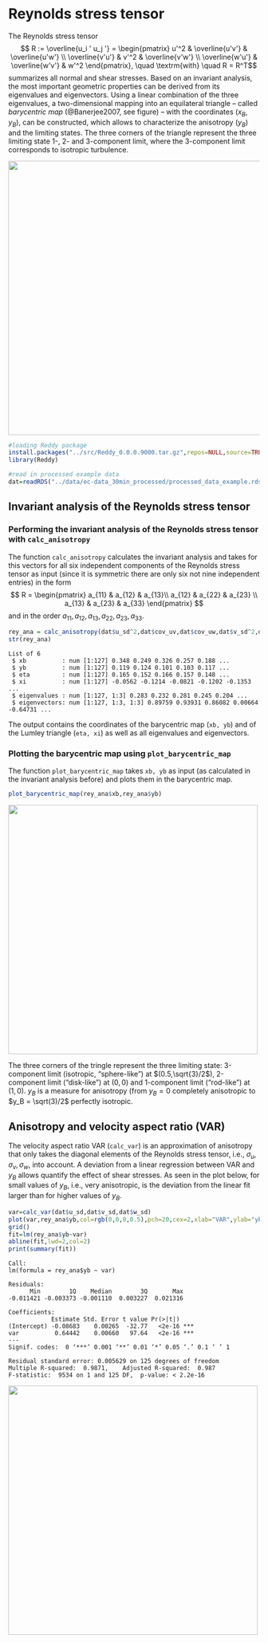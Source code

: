 # Reynolds stress tensor


The Reynolds stress tensor
$$ R := \overline{u_i ' u_j '} = \begin{pmatrix}
			u'^2 & \overline{u'v'} & \overline{u'w'} \\
			\overline{v'u'} & v'^2 & \overline{v'w'} \\
			\overline{w'u'} & \overline{w'v'} & w'^2 
		\end{pmatrix}, \quad \textrm{with} \quad R = R^T$$
summarizes all normal and shear stresses. Based on an invariant analysis, the most important geometric properties can be derived from its eigenvalues and eigenvectors. Using a linear combination of the three eigenvalues, a two-dimensional mapping into an equilateral triangle -- called *barycentric map* (@Banerjee2007, see figure) -- with the coordinates $(x_B,y_B)$, can be constructed, which allows to characterize the anisotropy ($y_B$) and the limiting states. The three corners of the triangle represent the three limiting state 1-, 2- and 3-component limit, where the 3-component limit corresponds to isotropic turbulence.

<img src="./figures/schema/triangle_schema.png" width=550 />


```R
#loading Reddy package
install.packages("../src/Reddy_0.0.0.9000.tar.gz",repos=NULL,source=TRUE,quiet=TRUE)
library(Reddy)

#read in processed example data
dat=readRDS("../data/ec-data_30min_processed/processed_data_example.rds")
```

## Invariant analysis of the Reynolds stress tensor
### Performing the invariant analysis of the Reynolds stress tensor with `calc_anisotropy`
The function `calc_anisotropy` calculates the invariant analysis and takes for this vectors for all six independent components of the Reynolds stress tensor as input (since it is symmetric there are only six not nine independent entries) in the form
$$ R  = \begin{pmatrix}
			a_{11} & a_{12} & a_{13}\\
			a_{12} & a_{22} & a_{23} \\
			a_{13} & a_{23} & a_{33} 
		\end{pmatrix}
$$
and in the order $a_{11}, a_{12}, a_{13}, a_{22}, a_{23}, a_{33}$.


```R
rey_ana = calc_anisotropy(dat$u_sd^2,dat$cov_uv,dat$cov_uw,dat$v_sd^2,dat$cov_vw,dat$w_sd^2)
str(rey_ana)
```

    List of 6
     $ xb          : num [1:127] 0.348 0.249 0.326 0.257 0.188 ...
     $ yb          : num [1:127] 0.119 0.124 0.101 0.103 0.117 ...
     $ eta         : num [1:127] 0.165 0.152 0.166 0.157 0.148 ...
     $ xi          : num [1:127] -0.0562 -0.1214 -0.0821 -0.1202 -0.1353 ...
     $ eigenvalues : num [1:127, 1:3] 0.283 0.232 0.281 0.245 0.204 ...
     $ eigenvectors: num [1:127, 1:3, 1:3] 0.89759 0.93931 0.86082 0.00664 -0.64731 ...


The output contains the coordinates of the barycentric map (`xb, yb`) and of the Lumley triangle (`eta, xi`) as well as all eigenvalues and eigenvectors.

### Plotting the barycentric map using `plot_barycentric_map`
The function `plot_barycentric_map` takes `xb, yb` as input (as calculated in the invariant analysis before) and plots them in the barycentric map.


```R
plot_barycentric_map(rey_ana$xb,rey_ana$yb)
```


    
![](figures/fig_0701.png){width=500}
    


The three corners of the tringle represent the three limiting state: 3-component limit (isotropic, "sphere-like") at $(0.5,\sqrt{3}/2$), 2-component limit ("disk-like") at $(0,0)$ and 1-component limit ("rod-like") at $(1,0)$. $y_B$ is a measure for anisotropy (from $y_B = 0$ completely anisotropic to $y_B = \sqrt(3)/2$ perfectly isotropic.  

## Anisotropy and velocity aspect ratio (VAR)

The velocity aspect ratio VAR (`calc_var`) is an approximation of anisotropy that only takes the diagonal elements of the Reynolds stress tensor, i.e., $\sigma_u, \sigma_v,\sigma_w$, into account. A deviation from a linear regression between VAR and $y_B$ allows quantify the effect of shear stresses. As seen in the plot below, for small values of $y_B$, i.e., very anisotropic, is the deviation from the linear fit larger than for higher values of $y_B$.


```R
var=calc_var(dat$u_sd,dat$v_sd,dat$w_sd)
plot(var,rey_ana$yb,col=rgb(0,0,0,0.5),pch=20,cex=2,xlab="VAR",ylab="yb")
grid()
fit=lm(rey_ana$yb~var)
abline(fit,lwd=2,col=2)
print(summary(fit))
```

    
    Call:
    lm(formula = rey_ana$yb ~ var)
    
    Residuals:
          Min        1Q    Median        3Q       Max 
    -0.011421 -0.003373 -0.001110  0.003227  0.021316 
    
    Coefficients:
                Estimate Std. Error t value Pr(>|t|)    
    (Intercept) -0.08683    0.00265  -32.77   <2e-16 ***
    var          0.64442    0.00660   97.64   <2e-16 ***
    ---
    Signif. codes:  0 ‘***’ 0.001 ‘**’ 0.01 ‘*’ 0.05 ‘.’ 0.1 ‘ ’ 1
    
    Residual standard error: 0.005629 on 125 degrees of freedom
    Multiple R-squared:  0.9871,	Adjusted R-squared:  0.987 
    F-statistic:  9534 on 1 and 125 DF,  p-value: < 2.2e-16
    



    
![](figures/fig_0702.png){width=500}
    

